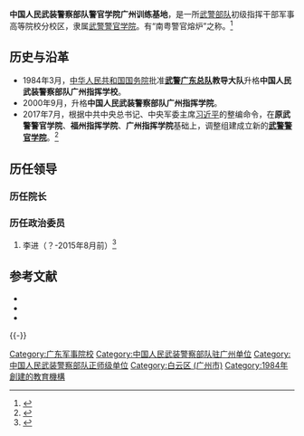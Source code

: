 {{高校
|名称    =中国人民武装警察部队警官学院广州训练基地
|外文名  =
|图像    =[[File:Chinese_People's_Armed_Police_Force_(CAPF)_cap_insignia.svg|200px]]
|图像说明=[[中华人民共和国人民警察警徽|人民武装警察帽徽]]
|校训    =
|建校    =1984年3月
|闭校    =
|类型    =武警军事高校分校区
|校长    =
|院长    =
|头衔    =政委
|头衔者 =
|书记    =
|教师    =
|职工    =
|学生    =
|地址    ={{CHN}}[[广东省|广东省]][[广州市|广州市]][[白云区_(广州市)|白云区]]
|校园环境=
|面积    =18万多平方米
|代表色  =
|隶属    =[[中国人民武装警察部队警官学院|武警警官学院]]
|邮编    =
|电话    =
|网站    =
|标志    =
|脚注    =
}}

'''中国人民武装警察部队警官学院广州训练基地'''，是一所[[武警部队|武警部队]]初级指挥干部军事高等院校分校区，隶属[[中国人民武装警察部队警官学院|武警警官学院]]。有“南粤警官熔炉”之称。<ref>{{Cite web |url=http://www.cbe21.com/yewu/gaoxiao/wujing/index.htm |title=武警广州指挥学院简介 |accessdate=2011-03-10 |archive-date=2013-04-25 |archive-url=https://archive.is/20130425104108/http://www.cbe21.com/yewu/gaoxiao/wujing/index.htm |dead-url=no }}</ref>

== 历史与沿革 ==
*1984年3月，[[中华人民共和国国务院|中华人民共和国国务院]]批准'''[[中国人民武装警察部队广东省总队|武警广东总队]]教导大队'''升格'''中国人民武装警察部队广州指挥学校'''。
*2000年9月，升格'''中国人民武装警察部队广州指挥学院'''。
*2017年7月，根据中共中央总书记、中央军委主席[[习近平|习近平]]的整编命令，在'''原武警警官学院'''、'''福州指挥学院'''、'''广州指挥学院'''基础上，调整组建成立新的'''[[武警警官学院|武警警官学院]]'''。<ref>{{cite web|title=2019军校招生简章第五站：武警警官学院|url=http://www.81.cn/201311jxjjh/2019-05/27/content_9514851.htm?from=singlemessage|publisher=中国军网|accessdate=2019-05-27|archive-date=2020-11-04|archive-url=https://web.archive.org/web/20201104073945/http://www.81.cn/201311jxjjh/2019-05/27/content_9514851.htm?from=singlemessage|dead-url=no}}</ref>

==历任领导==
===历任院长===

===历任政治委员===
# 李进（？-2015年8月前）<ref>{{cite web|title=李进大校接棒张晓平少将出任武警后勤学院政委|url=http://www.thepaper.cn/newsDetail_forward_1364075|publisher=澎湃新闻|accessdate=2016-09-05|archive-date=2020-11-05|archive-url=https://web.archive.org/web/20201105033436/http://www.thepaper.cn/newsDetail_forward_1364075|dead-url=no}}</ref>

== 参考文献 ==
{{Reflist}}
{{ReflistH}}
* {{cite news|author=杨进|title=武警广州指挥学院春运执勤官兵将撤离|url=http://news.dayoo.com/guangzhou/201102/24/73437_15325242.htm|newspaper=[[广州日报|广州日报]]|date=2011-02-24|deadurl=yes|archiveurl=https://web.archive.org/web/20160304064323/http://news.dayoo.com/guangzhou/201102/24/73437_15325242.htm|archivedate=2016-03-04|accessdate=2011-03-10}}
* {{cite news |author= |title=“密林暴走”：直击武警广州指挥学院野外集训 |url=http://news.ifeng.com/mil/2/detail_2010_04/27/1463738_0.shtml |website=凤凰网 |date=2010-04-27 |accessdate=2011-03-10 |archive-date=2019-11-02 |archive-url=https://web.archive.org/web/20191102170607/http://news.ifeng.com/mil/2/detail_2010_04/27/1463738_0.shtml |dead-url=no }}
* {{cite news |authors=陈海锋、杨军 |title=武警广州指挥学院官兵春运执勤温馨记事 |url=http://news.xinhuanet.com/mil/2011-02/16/c_121086909.htm |website=新华网 |date=2011-02-16 |accessdate=2011-03-10 |archive-date=2011-02-18 |archive-url=https://web.archive.org/web/20110218023244/http://news.xinhuanet.com/mil/2011-02/16/c_121086909.htm |dead-url=no }}
{{ReflistF}}

{{-}}
{{武警院校}}
{{广东高等院校|nocat}}
{{广州高等院校}}

[[Category:广东军事院校|Category:广东军事院校]]
[[Category:中国人民武装警察部队驻广州单位|Category:中国人民武装警察部队驻广州单位]]
[[Category:中国人民武装警察部队正师级单位|Category:中国人民武装警察部队正师级单位]]
[[Category:白云区_(广州市)|Category:白云区 (广州市)]]
[[Category:1984年創建的教育機構|Category:1984年創建的教育機構]]